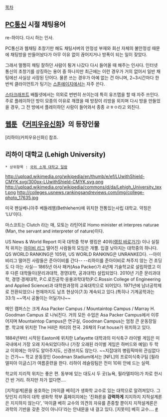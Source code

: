 [[목차]]

== [[PC통신]] 시절 채팅용어 ==
re-하이다. 다시 하는 인사.

PC통신과 웹채팅 초창기만 해도 채팅서버의 안정성 부재와 회선 자체의 불안정성 때문에 채팅방을 만들어놨다가 아무 이유 없이 끊어지거나 방폭이 되는 일이 잦았다.

그래서 멀쩡히 채팅 잘하던 사람이 튕겨 나갔다 다시 들어올 때 해주는 인사다. 인터넷 통신의 초창기를 상징하는 용어 중 하나지만 최근에는 이런 경우가 거의 없어서 일반 채팅에선 사실상 사장된 단어다. 물론 쓰는 경우가 아예 없는 건 아니며, 2~3시간마다 한 번씩 클라이언트가 팅기는 [[스톤에이지]]에서는 자주 쓴다.

[[스타크래프트]] 배틀넷에서는 의외로 번번히 쓰이는데 특히 유즈맵을 할 때 자주 쓰인다. 주로 플레이하던 방이 모종의 이유로 깨졌을 때 방장이 리방을 외치며 다시 방을 만들었을 경우, 그 전 방에서 플레이하던 사람이 들어와서 종종 ㄹㅎㅇ라고 외친다.

== [[웹툰]] 《[[커피우유신화]]》의 등장인물 ==
[리하이(커피우유신화)] 참조.

== '''리하이 대학교''' (Lehigh University) ==
 * 상위항목 : [[국외 소재 대학교 일람]]

http://upload.wikimedia.org/wikipedia/en/thumb/e/ef/LUwithShield-CMYK.svg/300px-LUwithShield-CMYK.svg.png
http://upload.wikimedia.org/wikipedia/commons/d/da/Lehigh_University_text.png
http://colleges.usnews.rankingsandreviews.com/img/college-photo_17635.jpg

미국 펜실베니아주 베들레헴(Bethlehem)에 위치한 전통있는사립 대학교. 약칭은 ‘LU’이다. 

마스코트는 Clutch 라는 매, 모토는 라틴어로 Homo minister et interpres naturae (Man, the servant and interpreter of nature)이다. 

US News & World Report 미국 대학중 학부 랭킹은 40위([http://colleges.usnews.rankingsandreviews.com/best-colleges/national-universities-rankings/page+2 랭킹 바로가기]) 이나 실질적 위치는 [[아이비 리그]] 떨어진 사람들의 모임은 개뿔. 입결 낮아지는 대학중의 하나다. QS WORLD RANKING은 105위, US WORLD RANKING은 UNRANKED다. --아이비리그 떨어진 사람들은 준아이비를 간다-- --리하이를 준아이비로 쳐주지 않는 건 초딩도 다 아는 사실-- 1865년 아사 패커(Asa Packer)가 4년제 기술학교로 설립하였고 이후 다른 대학들이(문리과대학, 경영대학, 공과대학) 설립되었다. 2010년 기준 문리과대학, 경영·경제대학, P.C.로진공학·응용과학대학(P.C.Rossin College of Engineering and Applied Science)과 대학원과정의 교육대학으로 되어있다. 1971년에 남녀공학제로 전환되었으나 현재까지도 남초 현상이(7:3) 계속되고 있다.(특히나 기계공학과는 33:1) ~~역시 공돌이는 어딜가나~~

메인 캠퍼스는 크게 Asa Packer Campus / Mountaintop Campus / Marray H. Goodman Campus 로 나눠진다. 거의 모든 수업은 Asa Packer Campus에서 이루어지며 Mountaintop Campus은 연구실, Goodman Campus는 엄청 큰 운동장일 뿐. 학교에 위치한 The Hill은 파티의 천국. 26채의 Frat house가 위치하고 있다. 

1884년부터 시작된 Easton에 위치한 Lafayette 대학과의 미식축구 라이벌 게임은 미국내에서 가장 오래 지속되었다하나 (가장 오래된 라이벌 게임은 하버드와 예일) 두 학교 이외에는 아무도 알아주지도, 신경쓰지도 않는다. ~~지잡대의 병림픽따위 관심없다는 건가~~ 학교 운동장인 Goodman Stadium에서는 [NFL]의 프로미식축구팀 [필라델피아 이글스]가 여름훈련을 한다. 리하이 레슬링팀은 전미 10위 안에 드는 실력. 

학교의 지리적 위치는 좋은 편. 동부에 있는 대도시 두 곳(뉴욕, 필라델피아)가 차로 한시간 반 거리. 하지만 차가 없다면….

[지적설계]론을 옹호하는 [마이클 베히]가 생화학 교수로 있는 대학으로 알려져있다.
그 탓인지 리하이 대학 생화학 학부 홈페이지에는 '진화론을 '''강력하게''' 지지하지 지적설계론은 지지하지 않는다', '마이클 베히 교수의 의견의 자유를 존중할 뿐이지 지적설계론은 과학의 기반을 갖춘 것이 아니다'라는 안내문을 내 걸고 있다. [지못미] 베히 교수…. [http://iiai.blog.me/107206900 #]
